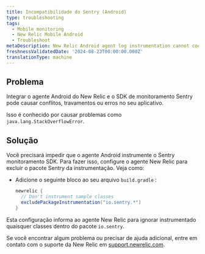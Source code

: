 ```yaml
---
title: Incompatibilidade do Sentry (Android)
type: troubleshooting
tags:
  - Mobile monitoring
  - New Relic Mobile Android
  - Troubleshoot
metaDescription: New Relic Android agent log instrumentation cannot coexist with Sentry Android.
freshnessValidatedDate: '2024-08-23T00:00:00.000Z'
translationType: machine
---
```


## Problema

Integrar o agente Android do New Relic e o SDK de monitoramento Sentry pode causar conflitos, travamentos ou erros no seu aplicativo.

Isso é conhecido por causar problemas como `java.lang.StackOverflowError`.

## Solução

Você precisará impedir que o agente Android instrumente o Sentry monitoramento SDK. Para fazer isso, configure o agente New Relic para excluir o pacote Sentry da instrumentação. Veja como:

* Adicione o seguinte bloco ao seu arquivo `build.gradle` :

  ```groovy
  newrelic {
    // Don't instrument sample classes
    excludePackageInstrumentation("io.sentry.*")
  }
  ```

Esta configuração informa ao agente New Relic para ignorar instrumentado quaisquer classes dentro do pacote `io.sentry`.

Se você encontrar algum problema ou precisar de ajuda adicional, entre em contato com o suporte da New Relic em [support.newrelic.com](https://support.newrelic.com).